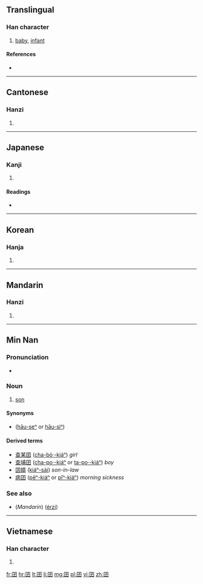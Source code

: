 ==Translingual==

===Han character===
{{Han char|rn=31|rad=囗|as=03|sn=6|four=6040<sub>7</sub>|canj=田弓木 (WND)}}

# [[baby]], [[infant]]

====References====
* {{Han ref|kx=0216.240|dkj=04688|dj=0422.020|hdz=10713.070|uh=56DD|ud=22237|bh=A65F|bd=42591}}

----

==Cantonese==

===Hanzi===
{{yue-hanzi|jyut=|y=gin2, jai2, joi2}}

# {{defn|lang=yue|sort=囗03}}

----

==Japanese==

===Kanji===
{{ja-kanji|grade=|rs=囗03}}

# {{defn|lang=ja|sort=囗03}}

====Readings====
* {{ja-readings|on=[[けん]] (ken), [[げん]] (gen), [[がち]] (gachi)|kun=[[こども]] (kodomo)}}

----

==Korean==

===Hanja===
{{ko-hanja|hangeul=건|rv=geon|mr=kŏn}}

# {{defn|lang=ko|sort=囗03}}

----

==Mandarin==

===Hanzi===
{{cmn-hanzi|pin=[[jiǎn]] ([[jian3]])|wg=chien<sup>3</sup>}}

# {{defn|lang=cmn|sort=囗03}}

----

==Min Nan==
{{zh-hanzi|{{zh-lookup|囝}}}}

===Pronunciation===
* {{IPA|[ kiã˥˧ ]|lang=nan}}

===Noun===
{{nan-noun|ts|poj=kiáⁿ|pojt=kiaN2|rs=囗03}}

# [[son]]

====Synonyms====
* {{zh-ts|後生|后生}} ([[hāu-seⁿ]] or [[hāu-siⁿ]])

====Derived terms====
* [[查某囝]] ([[cha-bó·-kiáⁿ]]) ''girl''
* [[查埔囝]] ([[cha-po·-kiáⁿ]] or [[ta-po·-kiáⁿ]]) ''boy''
* [[囝婿]] ([[kiáⁿ-sài]]) ''son-in-law''
* [[病囝]] ([[pēⁿ-kiáⁿ]] or [[pīⁿ-kiáⁿ]]) ''morning sickness''

===See also===
* (''Mandarin'') {{zh-ts|兒子|儿子}} ([[érzi]])

----

==Vietnamese==

===Han character===
{{vi-hantu|[[kiển]], [[cưởng]], [[niên]]|rs=囗03}}

# {{defn|lang=vi|sort=囗03}}

[[fr:囝]]
[[hr:囝]]
[[lt:囝]]
[[li:囝]]
[[mg:囝]]
[[pl:囝]]
[[vi:囝]]
[[zh:囝]]